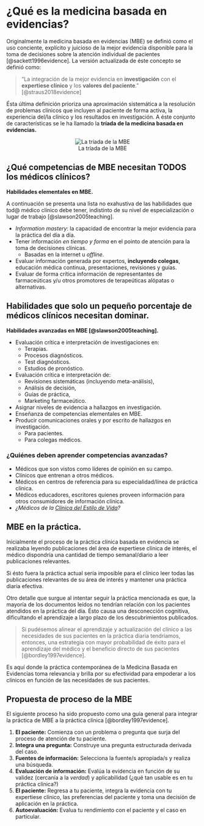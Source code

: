 # ¿Qué es la medicina basada en evidencias? {#intro}

Originalmente la medicina basada en evidencias (MBE) se definió como el uso conciente, explícito y juicioso de la mejor evidencia disponible para la toma de decisiones sobre la atención individual de pacientes [@sackett1996evidence].
La versión actualizada de éste concepto se definió como:

  > "La integración de la mejor evidencia en **investigación** con el **expertiese clínico** y los **valores del paciente**." [@straus2018evidence]

Ésta última definición prioriza una aproximación sistemática a la resolución de problemas clínicos que incluyen al paciente de forma activa, la experiencia del/la clínico y los resultados en investigación. A éste conjunto de características se le ha llamado la **tríada de la medicina basada en evidencias.**

<center>
![La tríada de la MBE](img/EBM.png)
</center>

## ¿Qué competencias de MBE necesitan TODOS los médicos clínicos?

**Habilidades elementales en MBE.**

A continuación se presenta una lista no exahustiva de las habilidades que tod@ médico clínico debe tener, indistinto de su nivel de especialización o lugar de trabajo [@slawson2005teaching].

  - *Information mastery*: la capacidad de encontrar la mejor evidencia para la práctica del día a día.
  - Tener información *en tiempo y forma* en el pointo de atención para la toma de decisiones clínicas.
    - Basadas en la internet u *offline*.
  - Evaluar información generada por expertos, **incluyendo colegas**, educación médica continua, presentaciones, revisiones y guías.
  - Evaluar de forma crítica información de representantes de farmaceúticas y/u otros promotores de terapeúticas alópatas o alternativas.

## Habilidades que solo un pequeño porcentaje de médicos clínicos necesitan dominar.

**Habilidades avanzadas en MBE [@slawson2005teaching].**

  - Evaluación crítica e interpretación de investigaciones en:
    - Terapias.
    - Procesos diagnósticos.
    - Test diagnósticos.
    - Estudios de pronóstico.
  - Evaluación crítica e interpretación de:
    - Revisiones sistemáticas (incluyendo meta-análisis),
    - Análisis de decisión,
    - Guías de práctica,
    - Marketing farmaceútico.
  - Asignar niveles de evidencia a hallazgos en investigación.
  - Enseñanza de competencias elementales en MBE.
  - Producir comunicaciones orales y por escrito de hallazgos en investigación.
    - Para pacientes.
    - Para colegas médicos.

### ¿Quiénes deben aprender competencias avanzadas?

  - Médicos que son vistos como líderes de opinión en su campo.
  - Clínicos que entrenan a otros médicos.
  - Médicos en centros de referencia para su especialidad/línea de práctica clínica.
  - Médicos educadores, escritores quienes proveen información para otros consumidores de información clínica.
  - *¿Médicos de la [Clínica del Estilo de Vida](http://clinicadelestilodevida.org/)?*

## MBE en la práctica.

Inicialmente el proceso de la práctica clínica basada en evidencia se realizaba leyendo publicaciones del área de expertiese clínica de interés, el médico dispondría una cantidad de tiempo semanal/diario a leer publicaciones relevantes.

Si ésto fuera la práctica actual sería imposible para el clínico leer todas las publicaciones relevantes de su área de interés y mantener una práctica diaria efectiva.

Otro detalle que surgue al intentar seguir la práctica mencionada es que, la mayoría de los documentos leídos no tendrían relación con los pacientes atendidos en la práctica del día. Ésto causa una desconección cognitiva, dificultando el aprendizaje a largo plazo de los descubrimientos publicados.

  > Si pudésemos alinear el aprendizaje y actualización del clínico a las necesidades de sus pacientes en la práctica diaria tendríamos, entonces, una estrategia con mayor probabilidad de éxito para el aprendizaje del médico y el beneficio directo de sus pacientes [@bordley1997evidence].

Es aquí donde la práctica contemporánea de la Medicina Basada en Evidencias toma relevancia y brilla por su efectividad para empoderar a los clínicos en función de las necesidades de sus pacientes.

## Propuesta de proceso de la MBE

El siguiente proceso ha sido propuesto como una guía general para integrar la práctica de MBE a la práctica clínica [@bordley1997evidence].

  1. **El paciente:** Comienza con un problema o pregunta que surja del proceso de atención de tu paciente.
  1. **Integra una pregunta:** Construye una pregunta estructurada derivada del caso.
  1. **Fuentes de información:** Selecciona la fuente/s apropiada/s y realiza una búsqueda.
  1. **Evaluación de información:** Evalúa la evidencia en función de su validez (cercanía a la *verdad*) y aplicabilidad (¿qué tan usable es en tu práctica clínica?)
  1. **El paciente:** Regresa a tu paciente, integra la evidencia con tu expertiese clínico, las preferencias del paciente y toma una decisión de aplicación en la práctica.
  1. **Autoevaluación:** Evalua tu rendimiento con el paciente y el caso en particular.

